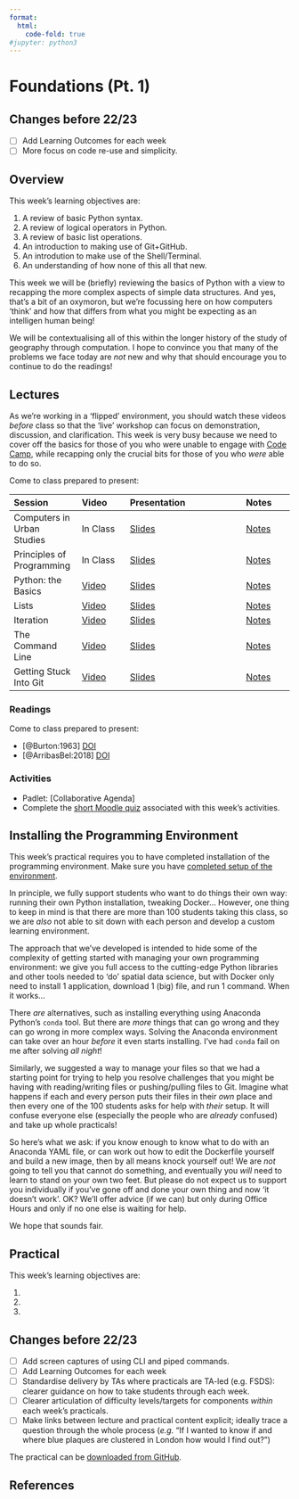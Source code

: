 ```yaml
---
format:
  html:
    code-fold: true
#jupyter: python3
---
```

# Foundations (Pt. 1)

:::{.callout-warning}
## Changes before 22/23

- [ ] Add Learning Outcomes for each week
- [ ] More focus on code re-use and simplicity.
:::

## Overview

::: {.callout-important}
This week's learning objectives are:

1. A review of basic Python syntax.
2. A review of logical operators in Python.
3. A review of basic list operations.
4. An introduction to making use of Git+GitHub.
5. An introdution to make use of the Shell/Terminal.
6. An understanding of how none of this all that new.
::: 

This week we will be (briefly) reviewing the basics of Python with a view to recapping the more complex aspects of simple data structures. And yes, that's a bit of an oxymoron, but we're focussing here on how computers 'think' and how that differs from what you might be expecting as an intelligen human being! 

We will be contextualising all of this within the longer history of the study of geography through computation. I hope to convince you that many of the problems we face today are _not_ new and why that should encourage you to continue to do the readings!

## Lectures

As we're working in a 'flipped' environment, you should watch these videos *before* class  so that the 'live' workshop can focus on demonstration, discussion, and clarification. This week is very busy because we need to cover off the basics for those of you who were unable to engage with [Code Camp](https://kingsgeocomputation.org/teaching/code-camp/code-camp-python/), while recapping only the crucial bits for those of you who *were* able to do so.

Come to class prepared to present:

| Session | Video | Presentation | Notes |
| :------ | :---- | :----------- | :---- |
| Computers in Urban Studies | In Class | [Slides](../lectures/2.1-Computers_in_Planning_and_Geography.qmd) | [Notes]() |
| Principles of Programming | In Class | [Slides](../lectures/2.2-Principles_of_Programming.qmd) | [Notes]() |
| Python: the Basics | [Video](https://web.microsoftstream.com/video/dc5951ed-33fb-43a7-8e30-19ec2b41cb1f) | [Slides](../lectures/2.3-Python_the_Basics.qmd) | [Notes]() |
| Lists | [Video](https://web.microsoftstream.com/video/21ef45cf-c432-4882-be54-e9bdbdaf7a3b)  | [Slides](../lectures/2.4-Lists.qmd) | [Notes]() |
| Iteration| [Video](https://web.microsoftstream.com/video/ecbf2b2b-6d11-4df0-a28b-caed2badbea1) | [Slides](../lectures/2.5-Iteration.qmd) | [Notes]() |
| The Command Line | [Video](https://web.microsoftstream.com/video/5cd2a59c-ab53-4e75-a607-dd5de5e61681) | [Slides](../lectures/2.6-The_Command_Line.qmd) | [Notes]() |
| Getting Stuck Into Git | [Video](https://web.microsoftstream.com/video/aa0f7893-4fb5-4af1-ad44-af8e352f4d52) | [Slides](../lectures/2.7-Git.qmd) | [Notes]() |

### Readings

Come to class prepared to present:

- [@Burton:1963] [DOI](https://doi.org/10.1111/j.1541-0064.1963.tb00796.x)
- [@ArribasBel:2018] [DOI](https://doi.org/10.1111/gec3.12403)

### Activities

- Padlet: [Collaborative Agenda]
- Complete the [short Moodle quiz](https://moodle.ucl.ac.uk/mod/quiz/view.php?id=2388403) associated with this week's activities.

## Installing the Programming Environment

:::{.callout-warning}
This week's practical requires you to have completed installation of the programming environment. Make sure you have [completed setup of the environment](../setup/index.qmd).
:::

In principle, we fully support students who want to do things their own way: running their own Python installation, tweaking Docker... However, one thing to keep in mind is that there are more than 100 students taking this class, so we are *also* not able to sit down with each person and develop a custom learning environment.

The approach that we've developed is intended to hide some of the complexity of getting started with managing your own programming environment: we give you full access to the cutting-edge Python libraries and other tools needed to 'do' spatial data science, but with Docker only need to install 1 application, download 1 (big) file, and run 1 command. When it works... 

There *are* alternatives, such as installing everything using Anaconda Python's `conda` tool. But there are *more* things that can go wrong and they can go wrong in more complex ways. Solving the Anaconda environment can take over an hour _before_ it even starts installing. I've had `conda` fail on me after solving *all night*!

Similarly, we suggested a way to manage your files so that we had a starting point for trying to help you resolve challenges that you might be having with reading/writing files or pushing/pulling files to Git. Imagine what happens if each and every person puts their files in their _own_ place and then every one of the 100 students asks for help with _their_ setup. It will confuse everyone else (especially the people who are _already_ confused) and take up whole practicals!

So here's what we ask: if you know enough to know what to do with an Anaconda YAML file, or can work out how to edit the Dockerfile yourself and build a new image, then by all means knock yourself out! We are _not_ going to tell you that cannot do something, and eventually you _will_ need to learn to stand on your own two feet. But please do not expect us to support you individually if you've gone off and done your own thing and now 'it doesn't work'. OK? We'll offer advice (if we can) but only during Office Hours and only if no one else is waiting for help.

We hope that sounds fair.

## Practical

:::{.callout-important}
This week's learning objectives are:

1. 
2. 
4. 
:::

:::{.callout-warning}
## Changes before 22/23
- [ ] Add screen captures of using CLI and piped commands.
- [ ] Add Learning Outcomes for each week
- [ ] Standardise delivery by TAs where practicals are TA-led (e.g. FSDS): clearer guidance on how to take students through each week.
- [ ] Clearer articulation of difficulty levels/targets for components *within* each week’s practicals.
- [ ] Make links between lecture and practical content explicit; ideally trace a question through the whole process (*e.g.* “If I wanted to know if and where blue plaques are clustered in London how would I find out?”)
:::

The practical can be [downloaded from GitHub](https://github.com/jreades/fsds/raw/master/practicals/Practical-02-Foundations_1.ipynb).

## References
